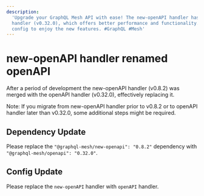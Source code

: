 ```yaml
---
description:
  'Upgrade your GraphQL Mesh API with ease! The new-openAPI handler has been replaced by openAPI
  handler (v0.32.0), which offers better performance and functionality. Update your dependencies and
  config to enjoy the new features. #GraphQL #Mesh'
---
```



# new-openAPI handler renamed openAPI

After a period of development the new-openAPI handler (v0.8.2) was merged with the openAPI handler
(v0.32.0), effectively replacing it.

<Callout>
  Note: If you migrate from new-openAPI handler prior to v0.8.2 or to openAPI handler later than
  v0.32.0, some additional steps might be required.
</Callout>

## Dependency Update

Please replace the `"@graphql-mesh/new-openapi": "0.8.2"` dependency with
`"@graphql-mesh/openapi": "0.32.0"`.

## Config Update

Please replace the `new-openAPI` handler with `openAPI` handler.
